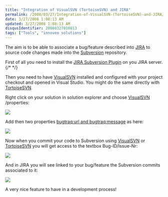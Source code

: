 ```yaml
---
title: "Integration of VisualSVN (TortoiseSVN) and JIRA"
permalink: /2008/03/27/Integration-of-VisualSVN-(TortoiseSVN)-and-JIRA/
date: 3/27/2008 1:08:13 AM
updated: 3/27/2008 1:08:13 AM
disqusIdentifier: 20080327010813
tags: ["Tools", "innoveo solutions"]
---
```

The aim is to be able to associate a bug/feature described into [JIRA](http://www.atlassian.com/software/jira/) to source code changes made into the [Subversion](http://subversion.tigris.org/) repository.

First of all you need to install the [JIRA Subversion Plugin](http://confluence.atlassian.com/display/JIRAEXT/JIRA+Subversion+Plugin) on you JIRA server.
{/* <!-- more --> */}

Then you need to have [VisualSVN](http://www.visualsvn.com/) installed and configured with your project checkout and opened in Visual Studio. You might do the same directly with [TortoiseSVN](http://tortoisesvn.tigris.org/).

Right click on your solution in solution explorer and choose [VisualSVN](http://www.visualsvn.com/) /properties:

![](http://farm3.static.flickr.com/2366/2363492405_f7c8bc7865_o.jpg) 

Add then two properties [bugtraq:url and bugtraq:message](http://tortoisesvn.net/issuetracker_integration) as here:

![](http://farm4.static.flickr.com/3187/2363498947_b40658fdff_o.jpg) 

Now when you commit your code to Subversion using [VisualSVN](http://www.visualsvn.com/) or [TortoiseSVN](http://tortoisesvn.tigris.org/) you will get access to the textbox Bug-ID/Issue-Nr:

![](http://farm3.static.flickr.com/2324/2363510725_b66cb3bd27_o.jpg) 

And in JIRA you will see linked to your bug/feature the Subversion commits associated to it:

![](http://farm3.static.flickr.com/2275/2364353160_e111f553c7_o.jpg) 

A very nice feature to have in a development process!
